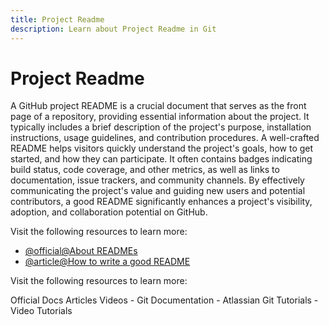 ```yaml
---
title: Project Readme
description: Learn about Project Readme in Git
---
```


# Project Readme

A GitHub project README is a crucial document that serves as the front page of a repository, providing essential information about the project. It typically includes a brief description of the project's purpose, installation instructions, usage guidelines, and contribution procedures. A well-crafted README helps visitors quickly understand the project's goals, how to get started, and how they can participate. It often contains badges indicating build status, code coverage, and other metrics, as well as links to documentation, issue trackers, and community channels. By effectively communicating the project's value and guiding new users and potential contributors, a good README significantly enhances a project's visibility, adoption, and collaboration potential on GitHub.

Visit the following resources to learn more:

- [@official@About READMEs](https://docs.github.com/en/repositories/managing-your-repositorys-settings-and-features/customizing-your-repository/about-readmes)
- [@article@How to write a good README](https://bulldogjob.com/readme/how-to-write-a-good-readme-for-your-github-project)

Visit the following resources to learn more:

<Tabs defaultValue="official">
<TabsList>
<TabsTrigger value="official">Official Docs</TabsTrigger>
<TabsTrigger value="article">Articles</TabsTrigger>
<TabsTrigger value="video">Videos</TabsTrigger>
</TabsList>

<TabsContent value="official">
- <Link href="https://git-scm.com/docs">Git Documentation</Link>
</TabsContent>
<TabsContent value="article">
- <Link href="https://www.atlassian.com/git/tutorials">Atlassian Git Tutorials</Link>
</TabsContent>
<TabsContent value="video">
- <Link href="https://www.youtube.com/results?search_query=git+project-readme+tutorial">Video Tutorials</Link>
</TabsContent>
</Tabs>

<Outlet path="5-github/basics/project-readme" />
